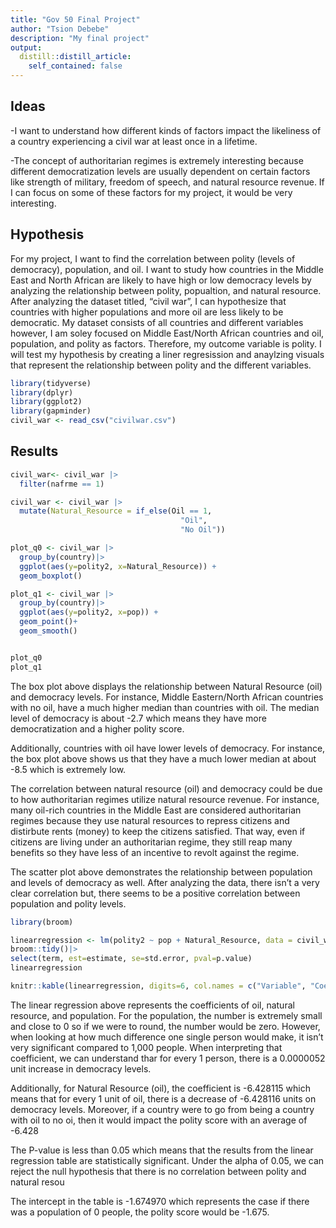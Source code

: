 ```yaml
---
title: "Gov 50 Final Project"
author: "Tsion Debebe"
description: "My final project"
output:
  distill::distill_article:
    self_contained: false
---
```


## Ideas

-I want to understand how different kinds of factors impact the likeliness of a country experiencing a civil war at least once in a lifetime. 

-The concept of authoritarian regimes is extremely interesting because different democratization levels are usually dependent on certain factors like strength of military, freedom of speech, and natural resource revenue. If I can focus on some of these factors for my project, it would be very interesting.

## Hypothesis

For my project, I want to find the correlation between polity (levels of democracy), population, and oil. I want to study how countries in the Middle East and North African are likely to have high or low democracy levels by analyzing the relationship between polity, popualtion, and natural resource. After analyzing the dataset titled, "civil war", I can hypothesize that countries with higher populations and more oil are less likely to be democratic. My dataset consists of all countries and different variables however, I am soley focused on Middle East/North African countries and oil, population, and polity as factors. Therefore, my outcome variable is polity. I will test my hypothesis by creating a liner regresission and anaylzing visuals that represent the relationship between polity and the different variables.

```r
library(tidyverse)
library(dplyr)
library(ggplot2)
library(gapminder)
civil_war <- read_csv("civilwar.csv")

```
## Results 

```r
civil_war<- civil_war |>
  filter(nafrme == 1)

civil_war <- civil_war |>
  mutate(Natural_Resource = if_else(Oil == 1,
                                      "Oil",
                                      "No Oil"))

plot_q0 <- civil_war |>
  group_by(country)|>
  ggplot(aes(y=polity2, x=Natural_Resource)) +
  geom_boxplot()

plot_q1 <- civil_war |>
  group_by(country)|>
  ggplot(aes(y=polity2, x=pop)) +
  geom_point()+
  geom_smooth()


plot_q0
plot_q1

```
The box plot above displays the relationship between Natural Resource (oil) and democracy levels. For instance, Middle Eastern/North African countries with no oil, have a much higher median than countries with oil. The median level of democracy is about -2.7 which means they have more democratization and a higher polity score. 

Additionally, countries with oil have lower levels of democracy. For instance, the box plot above shows us that they have a much lower median at about -8.5 which is extremely low. 

The correlation between natural resource (oil) and democracy could be due to how authoritarian regimes utilize natural resource revenue. For instance, many oil-rich countries in the Middle East are considered authoritarian regimes because they use natural resources to repress citizens and distirbute rents (money) to keep the citizens satisfied. That way, even if citizens are living under an authoritarian regime, they still reap many benefits so they have less of an incentive to revolt against the regime. 


The scatter plot above demonstrates the relationship between population and levels of democracy as well. After analyzing the data, there isn't a very clear correlation but, there seems to be a positive correlation between population and polity levels. 

```r
library(broom)

linearregression <- lm(polity2 ~ pop + Natural_Resource, data = civil_war)|>
broom::tidy()|>
select(term, est=estimate, se=std.error, pval=p.value)
linearregression

knitr::kable(linearregression, digits=6, col.names = c("Variable", "Coefficient Estimate", "Standard Error", "P-Value"))

```


The linear regression above represents the coefficients of oil, natural resource, and population. For the population, the number is extremely small and close to 0 so if we were to round, the number would be zero. However, when looking at how much difference one single person would make, it isn't very significant compared to 1,000 people. When interpreting that coefficient, we can understand thar for every 1 person, there is a 0.0000052 unit increase in democracy levels. 

Additionally, for Natural Resource (oil), the coefficient is -6.428115 which means that for every 1 unit of oil, there is a decrease of -6.428116 units on democracy levels. Moreover, if a country were to go from being a country with oil to no oi, then it would impact the polity score with an average of -6.428

The P-value is less than 0.05 which means that the results from the linear regression table are statistically significant. Under the alpha of 0.05, we can reject the null hypothesis that there is no correlation between polity and natural resou 

The intercept in the table is -1.674970 which represents the case if there was a population of 0 people, the polity score would be -1.675.